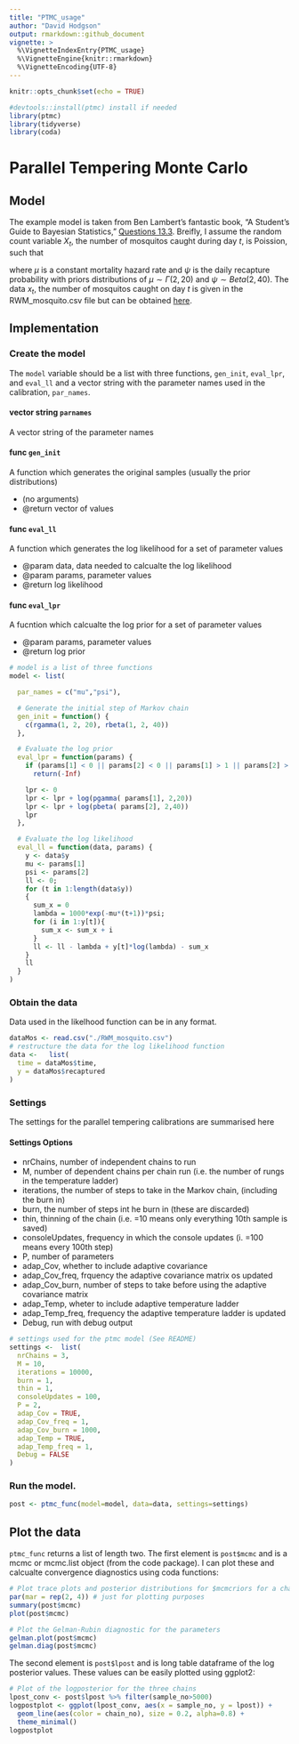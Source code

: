 ```yaml
---
title: "PTMC_usage"
author: "David Hodgson"
output: rmarkdown::github_document
vignette: >
  %\VignetteIndexEntry{PTMC_usage}
  %\VignetteEngine{knitr::rmarkdown}
  %\VignetteEncoding{UTF-8}
---
```


```r
knitr::opts_chunk$set(echo = TRUE)
```

```r
#devtools::install(ptmc) install if needed
library(ptmc)
library(tidyverse)
library(coda)
```

# Parallel Tempering Monte Carlo

## Model 

The example model is taken from Ben Lambert's fantastic book, "A Student's Guide to Bayesian Statistics," [Questions 13.3](https://benlambertdotcom.files.wordpress.com/2018/08/bayesianbook_problemsanswers_final.pdf#page=124). Breifly, I assume the random count variable $X_t$, the number of mosquitos caught during day $t$, is Poission, such that

\begin{equation}
\begin{split}
X_t &\sim \textit{Poisson}(\lambda)\\ 
\lambda &= 1000 \times \exp(-\mu t)\psi
\end{split}
\end{equation}

where $\mu$ is a constant mortality hazard rate and $\psi$ is the daily recapture probability with priors distributions of $\mu \sim \Gamma(2,20)$ and $\psi \sim \textit{Beta}(2, 40)$. The data $x_t$, the number of mosquitos caught on day $t$ is given in the RWM_mosquito.csv file but can be obtained [here](https://benlambertdotcom.files.wordpress.com/2018/08/all_data.zip). 


## Implementation  

### Create the model
The `model` variable should be a list with three functions, `gen_init`, `eval_lpr`, and `eval_ll` and a vector string with the parameter names used in the calibration, `par_names`.

#### vector string `parnames` 
A vector string of the parameter names 

#### func `gen_init` 
A function which generates the original samples (usually the prior distributions)

* (no arguments)
* @return vector of values 

#### func `eval_ll` 
A function which generates the log likelihood for a set of parameter values

* @param data, data needed to calcualte the log likelihood
* @param params, parameter values
* @return log likelihood 

#### func `eval_lpr`
A fucntion which calcualte the log prior for a set of parameter values

* @param params, parameter values
* @return log prior 


```r
# model is a list of three functions
model <- list(

  par_names = c("mu","psi"),

  # Generate the initial step of Markov chain
  gen_init = function() {
    c(rgamma(1, 2, 20), rbeta(1, 2, 40))
  },

  # Evaluate the log prior
  eval_lpr = function(params) {
    if (params[1] < 0 || params[2] < 0 || params[1] > 1 || params[2] > 1)
      return(-Inf)

    lpr <- 0
    lpr <- lpr + log(pgamma( params[1], 2,20))
    lpr <- lpr + log(pbeta( params[2], 2,40))
    lpr
  },

  # Evaluate the log likelihood
  eval_ll = function(data, params) {
    y <- data$y
    mu <- params[1]
    psi <- params[2]
    ll <- 0;
    for (t in 1:length(data$y))
    {
      sum_x = 0
      lambda = 1000*exp(-mu*(t+1))*psi;
      for (i in 1:y[t]){
        sum_x <- sum_x + i
      }
      ll <- ll - lambda + y[t]*log(lambda) - sum_x
    }
    ll
  }
)
```


### Obtain the data
Data used in the likelhood function can be in any format. 

```r

dataMos <- read.csv("./RWM_mosquito.csv")
# restructure the data for the log likelihood function
data <-   list(
  time = dataMos$time,
  y = dataMos$recaptured
)
```

### Settings
The settings for the parallel tempering calibrations are summarised here

#### Settings Options

* nrChains, number of independent chains to run
* M, number of dependent chains per chain run (i.e. the number of rungs in the temperature ladder)
* iterations, the number of steps to take in the Markov chain, (including the burn in)
* burn, the number of steps int he burn in (these are discarded)
* thin, thinning of the chain (i.e. =10 means only everything 10th sample is saved)
* consoleUpdates, frequency in which the console updates (i. =100 means every 100th step)
* P, number of parameters
* adap_Cov, whether to include adaptive covariance
* adap_Cov_freq, frquency the adaptive covariance matrix os updated
* adap_Cov_burn, number of steps to take before using the adaptive covariance matrix 
* adap_Temp, wheter to include adaptive temperature ladder
* adap_Temp_freq, frequency the adaptive temperature ladder is updated
* Debug, run with debug output 

```r

# settings used for the ptmc model (See README)
settings <-  list(
  nrChains = 3,
  M = 10,
  iterations = 10000, 
  burn = 1,
  thin = 1,
  consoleUpdates = 100,
  P = 2,        
  adap_Cov = TRUE,
  adap_Cov_freq = 1,
  adap_Cov_burn = 1000,
  adap_Temp = TRUE,
  adap_Temp_freq = 1,
  Debug = FALSE
)
```

### Run the model.

```r
post <- ptmc_func(model=model, data=data, settings=settings)
```

## Plot the data 
`ptmc_func` returns a list of length two. The first element is `post$mcmc` and is a mcmc or mcmc.list object (from the code package). I can plot these and calcualte convergence diagnostics using coda functions:

```r
# Plot trace plots and posterior distributions for $mcmcriors for a chain i
par(mar = rep(2, 4)) # just for plotting purposes
summary(post$mcmc)
plot(post$mcmc)

# Plot the Gelman-Rubin diagnostic for the parameters
gelman.plot(post$mcmc)
gelman.diag(post$mcmc)

```

The second element is `post$lpost` and is long table dataframe of the log posterior values. These values can be easily plotted using ggplot2:
```r
# Plot of the logposterior for the three chains
lpost_conv <- post$lpost %>% filter(sample_no>5000)
logpostplot <- ggplot(lpost_conv, aes(x = sample_no, y = lpost)) + 
  geom_line(aes(color = chain_no), size = 0.2, alpha=0.8) +
  theme_minimal()
logpostplot
```